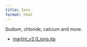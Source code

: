 ```yaml
---
title: Ions
format: html
---
```


Sodium, chloride, calcium and more.

- [martini_v2.0_ions.itp](http://cgmartini.nl/images/parameters/ITP/martini_v2.0_ions.itp)
